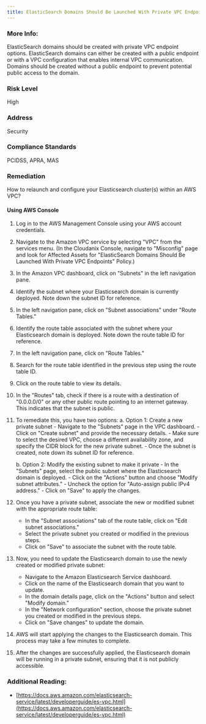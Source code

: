 ```yaml
---
title: ElasticSearch Domains Should Be Launched With Private VPC Endpoints
---
```


### More Info:

ElasticSearch domains should be created with private VPC endpoint options. ElasticSearch domains can either be created with a public endpoint or with a VPC configuration that enables internal VPC communication. Domains should be created without a public endpoint to prevent potential public access to the domain.

### Risk Level

High

### Address

Security

### Compliance Standards

PCIDSS, APRA, MAS

### Remediation

How to relaunch and configure your Elasticsearch cluster(s) within an AWS VPC?

#### Using AWS Console

1. Log in to the AWS Management Console using your AWS account credentials.
2. Navigate to the Amazon VPC service by selecting "VPC" from the services menu.
    (In the Cloudanix Console, navigate to "Misconfig" page and look for Affected Assets for "ElasticSearch Domains Should Be Launched With Private VPC Endpoints" Policy.)
3. In the Amazon VPC dashboard, click on "Subnets" in the left navigation pane.
4. Identify the subnet where your Elasticsearch domain is currently deployed. Note down the subnet ID for reference.
5. In the left navigation pane, click on "Subnet associations" under "Route Tables."
6. Identify the route table associated with the subnet where your Elasticsearch domain is deployed. Note down the route table ID for reference.
7. In the left navigation pane, click on "Route Tables."
8. Search for the route table identified in the previous step using the route table ID.
9. Click on the route table to view its details.
10. In the "Routes" tab, check if there is a route with a destination of "0.0.0.0/0" or any other public route pointing to an internet gateway. This indicates that the subnet is public.
11. To remediate this, you have two options:
    a. Option 1: Create a new private subnet
        - Navigate to the "Subnets" page in the VPC dashboard.
        - Click on "Create subnet" and provide the necessary details.
        - Make sure to select the desired VPC, choose a different availability zone, and specify the CIDR block for the new private subnet.
        - Once the subnet is created, note down its subnet ID for reference.

    b. Option 2: Modify the existing subnet to make it private
        - In the "Subnets" page, select the public subnet where the Elasticsearch domain is deployed.
        - Click on the "Actions" button and choose "Modify subnet attributes."
        - Uncheck the option for "Auto-assign public IPv4 address."
        - Click on "Save" to apply the changes.
12. Once you have a private subnet, associate the new or modified subnet with the appropriate route table:
    - In the "Subnet associations" tab of the route table, click on "Edit subnet associations."
    - Select the private subnet you created or modified in the previous steps.
    - Click on "Save" to associate the subnet with the route table.
13. Now, you need to update the Elasticsearch domain to use the newly created or modified private subnet:
    - Navigate to the Amazon Elasticsearch Service dashboard.
    - Click on the name of the Elasticsearch domain that you want to update.
    - In the domain details page, click on the "Actions" button and select "Modify domain."
    - In the "Network configuration" section, choose the private subnet you created or modified in the previous steps.
    - Click on "Save changes" to update the domain.
14. AWS will start applying the changes to the Elasticsearch domain. This process may take a few minutes to complete.
15. After the changes are successfully applied, the Elasticsearch domain will be running in a private subnet, ensuring that it is not publicly accessible.

### Additional Reading:

- [https://docs.aws.amazon.com/elasticsearch-service/latest/developerguide/es-vpc.html](https://docs.aws.amazon.com/elasticsearch-service/latest/developerguide/es-vpc.html)
